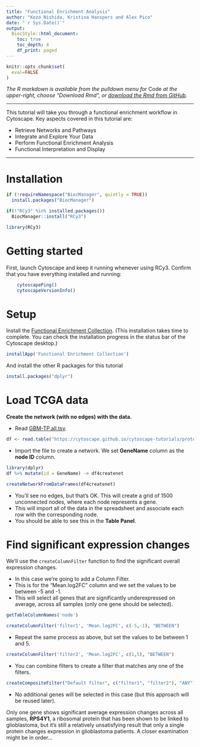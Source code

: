 ```yaml
---
title: "Functional Enrichment Analysis"
author: "Kozo Nishida, Kristina Hanspers and Alex Pico"
date: "`r Sys.Date()`"
output:
  BiocStyle::html_document:
    toc: true
    toc_depth: 4
    df_print: paged
---
```

```r
knitr::opts_chunk$set(
  eval=FALSE
)
```

*The R markdown is available from the pulldown menu for* Code *at the upper-right, choose "Download Rmd", or [download the Rmd from GitHub](https://raw.githubusercontent.com/nrnb/gsod2019_kozo_nishida/master/functional-enrichment.Rmd).*

<hr />

This tutorial will take you through a functional enrichment workflow in Cytoscape. Key aspects covered in this tutorial are:

- Retrieve Networks and Pathways
- Integrate and Explore Your Data
- Perform Functional Enrichment Analysis
- Functional Interpretation and Display

<hr />

# Installation
```r
if (!requireNamespace("BiocManager", quietly = TRUE))
  install.packages("BiocManager")

if(!"RCy3" %in% installed.packages())
  BiocManager::install("RCy3")

library(RCy3)
```

# Getting started
First, launch Cytoscape and keep it running whenever using RCy3. Confirm that you have everything installed and running:
```r
    cytoscapePing()
    cytoscapeVersionInfo()
```

# Setup

Install the [Functional Enrichment Collection](http://apps.cytoscape.org/apps/functionalenrichmentcollection).
(This installation takes time to complete. You can check the installation progress in the status bar of the Cytoscape desktop.)

```r
installApp('Functional Enrichment Collection')
```

And install the other R packages for this tutorial

```r
install.packages("dplyr")
```


# Load TCGA data

**Create the network (with no edges) with the data.**

- Read [GBM-TP.all.tsv](https://cytoscape.github.io/cytoscape-tutorials/protocols/data/GBM-TP-all.tsv).

```r
df <- read.table("https://cytoscape.github.io/cytoscape-tutorials/protocols/data/GBM-TP-all.tsv", sep = '\t', header = TRUE)
```

- Import the file to create a network. We set **GeneName** column as the **node ID** column.

```r
library(dplyr)
df %>% mutate(id = GeneName) -> df4createnet
```

```r
createNetworkFromDataFrames(df4createnet)
```

  - You’ll see no edges, but that’s OK. This will create a grid of 1500 unconnected nodes, where each node represents a gene.
  - This will import all of the data in the spreadsheet and associate each row with the corresponding node.
  - You should be able to see this in the **Table Panel**.

# Find significant expression changes

We’ll use the `createColumnFilter` function to find the significant overall expression changes.

- In this case we’re going to add a Column Filter.
- This is for the "Mean.log2FC" column and we set the values to be between -5 and -1.
- This will select all genes that are significantly underexpressed on average, across all samples (only one gene should be selected).

```r
getTableColumnNames('node')
```

```r
createColumnFilter('filter1', 'Mean.log2FC', c(-5,-1), "BETWEEN")
```

- Repeat the same process as above, but set the values to be between 1 and 5.

```r
createColumnFilter('filter2', 'Mean.log2FC', c(1,5), "BETWEEN")
```

- You can combine filters to create a filter that matches any one of the filters.

```r
createCompositeFilter("Default filter", c("filter1", "filter2"), "ANY")
```

- No additional genes will be selected in this case (but this approach will be reused later).

Only one gene shows significant average expression changes across all samples, **RPS4Y1**, a ribosomal protein that has been shown to be linked to glioblastoma, but it’s still a relatively unsatisfying result that only a single protein changes expression in glioblastoma patients.
A closer examination might be in order...
